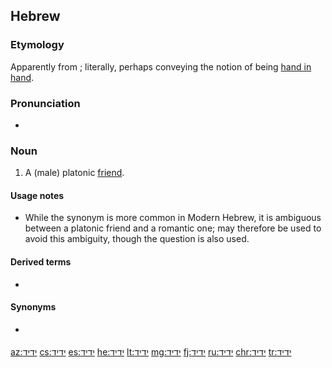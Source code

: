 ==Hebrew==

===Etymology===
Apparently from {{m|he|יָד||hand|sc=Hebr|tr=yad}}; literally, perhaps conveying the notion of being [[hand in hand]].

===Pronunciation===
* {{a|Modern Israeli}} {{IPA|/jaˈdid/|lang=he}}

===Noun===
{{he-noun|wv=יָדִיד|tr=yadíd|g=m|cons=יְדִיד|pl=יְדִידִים|plcons=יְדִידֵי|f=יְדִידָה|pat=קָטִיל}}

# A (male) platonic [[friend]].

====Usage notes====
* While the synonym {{m|he|חָבֵר|tr=khavér}} is more common in Modern Hebrew, it is ambiguous between a platonic friend and a romantic one; {{m|he|יָדִיד}} may therefore be used to avoid this ambiguity, though the question {{l|he||חבר חבר או רק חבר?|tr=khaver khaver o rak khaver?|gloss=boyfriend-friend or just friend?}} is also used.

====Derived terms====
* {{l|he|יָזִיז|tr=yazíz}}

====Synonyms====
* {{sense|friend}} {{l|he|חָבֵר|tr=khavér|g=m}}

[[az:ידיד]]
[[cs:ידיד]]
[[es:ידיד]]
[[he:ידיד]]
[[lt:ידיד]]
[[mg:ידיד]]
[[fj:ידיד]]
[[ru:ידיד]]
[[chr:ידיד]]
[[tr:ידיד]]